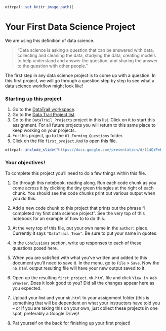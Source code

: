 
```r
ottrpal::set_knitr_image_path()
```

# Your First Data Science Project

We are using this definition of data science.

> "Data science is asking a question that can be answered with data, collecting and cleaning the data, studying the data, creating models to help understand and answer the question, and sharing the answer to the question with other people."

The first step in any data science project is to come up with a question. In this first project, we will go through a question step by step to see what a data science workflow might look like!

### Starting up this project

1. Go to the [DataTrail workspace](https://rstudio.cloud/spaces/3919/join?access_code=RUUQ-eEgKea0oMF7EJy4UePldyBBMu7d0amv2KFC).
2. Go to the [Data Trail Project list](https://rstudio.cloud/spaces/3919/content/lists/2065).
3. Go to the `DataTrail_Projects` project in this list. Click on it to start this assignment. For all future projects you will return to this same place to keep working on your projects.
4. For this project, go to the `01_Forming_Questions` folder.
5. Click on the file `first_project.Rmd` to open this file.

```r
ottrpal::include_slide("https://docs.google.com/presentation/d/114QYFmKuJ2M5E3tlBw8Gwu2xI09tb8gnrKrNkMY9CG4/edit#slide=id.g161d7fcc957_0_0")
```

### Your objectives!

To complete this project you'll need to do a few things within this file.  

1. Go through this notebook, reading along. Run each code chunk as you come across it by clicking the tiny green triangles at the right of each chunk. You should see the code chunks print out various output when you do this.

2. Add a new code chunk to this project that prints out the phrase "I completed my first data science project". See the very top of this notebook for an example of how to to do this.

3. At the very top of this file, put your own name in the `author:` place. Currently it says `"DataTrail Team"`. Be sure to put your name in quotes.

4. In the `Conclusions` section, write up responses to each of these questions posed here.

5. When you are satisfied with what you've written and added to this document you'll need to save it. In the menu, go to `File` > `Save`. Now the `nb.html` output resulting file will have your new output saved to it.

6. Open up the resulting `first_project.nb.html` file and click `View in Web Browser`. Does it look good to you? Did all the changes appear here as you expected.

7. Upload your `Rmd` and your `nb.html` to your assignment folder (this is something that will be dependent on what your instructors have told you -- or if you are taking this on your own, just collect these projects in one spot, preferably a Google Drive)!

8. Pat yourself on the back for finishing up your first project!
